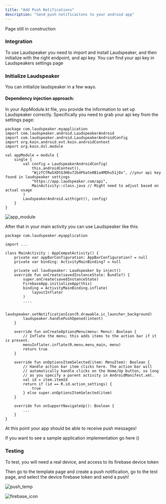 ```yaml
---
title: "Add Push Notifications"
description: "Send push notificaitons to your android app"
---
```


<Info> Page still in construction</Info>

### Integration

To use Laudspeaker you need to import and install Laudspeaker, and then initialize with the right endpoint, and api key. You can find your api key in Laudspeakers settings page

### Initialize Laudspeaker

You can initialize laudspeaker in a few ways. 

#### Dependency injection approach:

In your AppModule.kt file, you provide the information to set up Laudspeaker correctly. Specifically you need to grab your api key from the settings page:

```
package com.laudspeaker.myapplication
import com.laudspeaker.android.LaudspeakerAndroid
import com.laudspeaker.android.LaudspeakerAndroidConfig
import org.koin.android.ext.koin.androidContext
import org.koin.dsl.module

val appModule = module {
    single {
        val config = LaudspeakerAndroidConfig(
            this.androidContext(),
            "WjzfCfRwSXDtG3H6u72b4PGate0B1a4MDhu51j0x", //your api key found in laudspeaker settings
            "https://app.laudspeaker.com/api",
            MainActivity::class.java // Might need to adjust based on actual usage
        )
        LaudspeakerAndroid.with(get(), config)
    }
}
```

![app_module](/images/developer/sdks/app_module.png)

After that in your main activity you can use Laudspeaker like this:

```
package com.laudspeaker.myapplication

import ...

class MainActivity : AppCompatActivity() {
    private var appBarConfiguration: AppBarConfiguration? = null
    private var binding: ActivityMainBinding? = null

    private val laudspeaker: Laudspeaker by inject()
    override fun onCreate(savedInstanceState: Bundle?) {
        super.onCreate(savedInstanceState)
        FirebaseApp.initializeApp(this)
        binding = ActivityMainBinding.inflate(
            layoutInflater
        )
        ....

        laudspeaker.setNotificationIcon(R.drawable.ic_launcher_background)
        laudspeaker.handlePushOpened(intent)
    }

    override fun onCreateOptionsMenu(menu: Menu): Boolean {
        // Inflate the menu; this adds items to the action bar if it is present.
        menuInflater.inflate(R.menu.menu_main, menu)
        return true
    }

    override fun onOptionsItemSelected(item: MenuItem): Boolean {
        // Handle action bar item clicks here. The action bar will
        // automatically handle clicks on the Home/Up button, so long
        // as you specify a parent activity in AndroidManifest.xml.
        val id = item.itemId
        return if (id == R.id.action_settings) {
            true
        } else super.onOptionsItemSelected(item)
    }

    override fun onSupportNavigateUp(): Boolean {
        ...
    }
}
```
At this point your app should be able to receive push messages!

If you want to see a sample application implementation go here ()

### Testing

To test, you will need a real device, and access to its firebase device token

Then go to the template page and create a push notification, go to the test page, and select the device firebase token and send a push!

![push_temp](/images/developer/sdks/push_template.png)

![firebase_icon](/images/developer/sdks/push_test_firebase.png)
